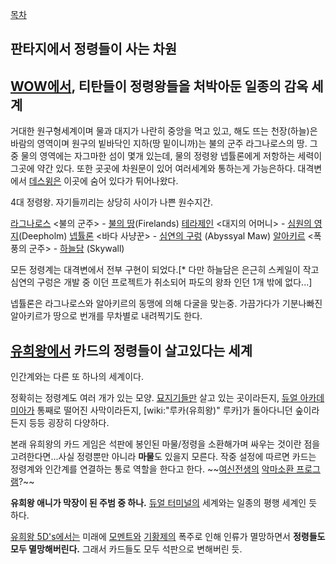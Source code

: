 [[목차]]
== 판타지에서 정령들이 사는 차원 ==

== [[WOW]]에서, 티탄들이 정령왕들을 처박아둔 일종의 감옥 세계 ==

거대한 원구형세계이며 물과 대지가 나란히 중앙을 먹고 있고, 해도 뜨는 천장(하늘)은 바람의 영역이며 원구의 빝바닥인 지하(땅 밑이니까)는 불의 군주 라그나로스의 땅. 그중 물의 영역에는 자그마한 섬이 몇개 있는데, 물의 정령왕 넵튤론에게 저항하는 세력이 그곳에 약간 있다. 또한 곳곳에 차원문이 있어 여러세계와 통하는게 가능은하다. 대격변에서 [[데스윙]]은 이곳에 숨어 있다가 튀어나왔다.

4대 정령왕.
자기들끼리는 상당히 사이가 나쁜 원수지간.

[[라그나로스]] <불의 군주> - [[불의 땅]](Firelands)
[[테라제인]] <대지의 어머니> - [[심원의 영지]](Deepholm)
[[넵튤론]] <바다 사냥꾼> - [[심연의 구렁]] (Abyssyal Maw)
[[알아키르]] <폭풍의 군주> - [[하늘담]] (Skywall)

모든 정령계는 대격변에서 전부 구현이 되었다.[* 다만 하늘담은 은근히 스케일이 작고 심연의 구렁은 개발 중 이던 프로젝트가 취소되어 파도의 왕좌 인던 1개 밖에 없다...]

넵튤론은 라그나로스와 알아키르의 동맹에 의해 다굴을 맞는중. 가끔가다가 기분나빠진 알아키르가 땅으로 번개를 무차별로 내려찍기도 한다.

== [[유희왕]]에서 카드의 정령들이 살고있다는 세계 ==

인간계와는 다른 또 하나의 세계이다.

정확히는 정령계도 여러 개가 있는 모양. [[묘지기]]들만 살고 있는 곳이라든지, [[듀얼 아카데미아]]가 통째로 떨어진 사막이라든지, [wiki:"루카(유희왕)" 루카]가 돌아다니던 숲이라든지 등등 굉장히 다양하다.

본래 유희왕의 카드 게임은 석판에 봉인된 마물/정령을 소환해가며 싸우는 것이란 점을 고려한다면...사실 정령뿐만 아니라 '''마물'''도 있을지 모른다.
작중 설정에 따르면 카드는 정령계와 인간계를 연결하는 통로 역할을 한다고 한다. ~~[[여신전생]]의 [[악마소환 프로그램]]?~~

'''유희왕 애니가 막장이 된 주범 중 하나.'''
[[듀얼 터미널]]의 세계와는 일종의 평행 세계인 듯 하다.

[[유희왕 5D's]]에서는 미래에 [[모멘트]]와 [[기황제]]의 폭주로 인해 인류가 멸망하면서 '''정령들도 모두 멸망해버린다.''' 그래서 카드들도 모두 석판으로 변해버린 듯.

